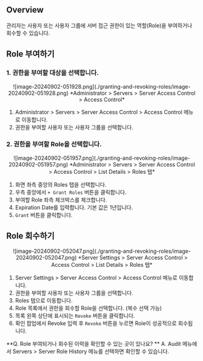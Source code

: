 
## Overview

관리자는 사용자 또는 사용자 그룹에 서버 접근 권한이 있는 역할(Role)을 부여하거나 회수할 수 있습니다.


## Role 부여하기

### 1. 권한을 부여할 대상을 선택합니다.

<p align="center">
![image-20240902-051928.png](./granting-and-revoking-roles/image-20240902-051928.png)
*Administrator &gt; Servers &gt; Server Access Control &gt; Access Control*
</p>

1. Administrator &gt; Servers &gt; Server Access Control &gt; Access Control 메뉴로 이동합니다. 
2. 권한을 부여할 사용자 또는 사용자 그룹을 선택합니다. 

### 2. 권한을 부여할 Role을 선택합니다.

<p align="center">
![image-20240902-051957.png](./granting-and-revoking-roles/image-20240902-051957.png)
*Administrator &gt; Servers &gt; Server Access Control &gt; Access Control &gt; List Details &gt; Roles 탭*
</p>

1. 화면 좌측 중앙의 Roles 탭을 선택합니다.
2. 우측 중앙에서 `+ Grant Roles` 버튼을 클릭합니다.
3. 부여할 Role 좌측 체크박스를 체크합니다.
4. Expiration Date를 입력합니다. 기본 값은 1년입니다.
5. `Grant` 버튼을 클릭합니다. 


## Role 회수하기

<p align="center">
![image-20240902-052047.png](./granting-and-revoking-roles/image-20240902-052047.png)
*Server Settings &gt; Server Access Control &gt; Access Control &gt; List Details &gt; Roles 탭*
</p>

1. Server Settings &gt; Server Access Control &gt; Access Control 메뉴로 이동합니다. 
2. 권한을 부여할 사용자 또는 사용자 그룹을 선택합니다. 
3. Roles 탭으로 이동합니다.
4. Role 목록에서 권한을 회수할 Role을 선택합니다. (복수 선택 가능) 
5. 목록 왼쪽 상단에 표시되는 `Revoke` 버튼을 클릭합니다. 
6. 확인 팝업에서 Revoke 입력 후 `Revoke` 버튼을 누르면 Role이 성공적으로 회수됩니다. 

<Callout type="info">
**Q. Role 부여되거나 회수된 이력을 확인할 수 있는 곳이 있나요? **
A. Audit 메뉴에서 Servers &gt; Server Role History 메뉴를 선택하면 확인할 수 있습니다.
</Callout>
